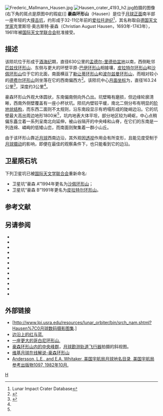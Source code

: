 {{lunar crater data
| image=Hausen LROC.jpg|240px
| caption=[[月球勘测轨道飞行器|月球勘测轨道飞行器]]拍摄的图像
| latitude = 65.11
| N_or_S = S
| longitude =88.49
| E_or_W = W
| diameter =163.24公里
| depth = 3公里
| colong = 95
| eponym = 克里斯坦·奥·豪森
}}
[[File:Frederic_Mallmann_Hausen.jpg|thumb]]
[[Image:Hausen_crater_4193_h2.jpg|thumb]]拍摄的图像(右下角的斑点是原图中的瑕疵)]]
'''豪森环形山'''（Hausen）是位于[[月球正面|月球正面]]南半部一座年轻的大[[撞击坑|撞击坑]]，约形成于32-11亿年前的[[爱拉托逊纪|爱拉托逊纪]]<ref name=LICD>Lunar Impact Crater Database</ref>，其名称取自[[德国|德国]][[天文学家|天文学家]]克里斯坦·奥古斯特·豪森（Christian August Hausen，1693年-1743年），1961年被[[国际天文学联合会|国际天文学联合会]]批准接受。

==描述==  
该陨坑位于形成于[[酒海纪|酒海纪]]期，直径630公里的[[孟德尔-里德伯盆地|孟德尔-里德伯盆地]]以南，西侧毗邻[[匹兹伐环形山|匹兹伐环形山]]、东侧与更大的环壁平原-[[巴伊环形山|巴伊环形山]]相接壤，[[皮拉特尔环形山|皮拉特尔环形山]]和[[沙佩环形山|沙佩环形山]]位于它的北面，南面横亘了[[勒让蒂环形山|勒让蒂环形山]]和[[波尔兹曼环形山|波尔兹曼环形山]]，而相对较小的[[德费尔环形山|德费尔环形山]]则坐落在它的西南偏西方<ref>{{Cite web |url=http://planetarynames.wr.usgs.gov/images/Lunar/lac_143_wac.pdf |title=Crater Hausen on the map LAC-143. |accessdate=2017-04-08 |archive-date=2017-04-09 |archive-url=https://web.archive.org/web/20170409111254/https://planetarynames.wr.usgs.gov/images/Lunar/lac_143_wac.pdf |dead-url=no }}</ref>。该陨坑中心[[月面坐标|月面坐标]]为{{Coord|65.11|S|88.49|W|globe:Moon|nogoogle=1|noosm=1}}，直径163.24公里<ref name="IAU">{{Cite web |url=http://planetarynames.wr.usgs.gov/Feature/2388 |title=Directory of the International Astronomical Union |accessdate=2017-04-08 |archive-date=2016-01-07 |archive-url=https://web.archive.org/web/20160107073309/http://planetarynames.wr.usgs.gov/Feature/2388 |dead-url=no }}</ref>，深度约3公里<ref name="LICD"/>。

豪森环形山外观大体圆状，东南偏南侧向外凸出。坑壁略有磨损，但边缘轮廓清晰，西南外侧壁覆盖有一座小杯状坑。陨坑内壁较平缓，南北二侧分布有明显的[[wiktionary:terrace|阶地状结构]]，而东西二面则不太规则，沿东南段显示有坍塌形成的陡峭边沿。它的坑壁最大高出周边地形1800米<ref name="LICD"/>，坑内地表大体平坦，部分地区较为崎岖，中心点稍偏东矗立着一系列呈南北向延伸，被山谷隔开的中央峰和山脊，在它们的东南是一列连绵、嶙峋的低矮山峦，而南面则聚集着一群小山丘。

由于该环形山靠近[[月球正面|月球]]西南边沿，其外观因[[透视|透视]]作用会有所变形，且能见度受制于[[天平动|月球摄动]]的影响，即便在最佳的观察条件下，也只能看到它的边沿。

==卫星陨石坑==

下列卫星坑已被[[国际天文学联合会|国际天文学联合会]]重新命名:

* 卫星坑“豪森 A”1994年更名为[[沙佩环形山|沙佩环形山]]；
* 卫星坑“豪森 B”1991年更名为[[皮拉特尔环形山|皮拉特尔环形山]]。

==参考文献==
{{reflist}}

==另请参阅==
{{refbegin}}
* {{cite book
  | last1 = Andersson
  | first1 = L. E.
  | last2 = Whitaker
  | first2 = E. A.
  | authorlink2 = Ewen Whitaker
  | date = 1982
  | title = [[NASA|NASA]] Catalogue of Lunar Nomenclature
  | publisher = NASA RP-1097
  | ref = harv
  }}
* {{cite web
  | last = Blue
  | first = Jennifer
  | date = July 25, 2007
  | title = Gazetteer of Planetary Nomenclature
  | publisher = [[United_States_Geological_Survey|USGS]]
  | url = http://planetarynames.wr.usgs.gov/
  | accessdate = 2007-08-05
  | ref = harv
  | archive-date = 2015-05-26
  | archive-url = https://web.archive.org/web/20150526164842/http://planetarynames.wr.usgs.gov/
  | dead-url = no
  }}
* {{cite book
  | last1 = Bussey
  | first1 = B.
  | authorlink1 = Ben Bussey
  | last2 = Spudis
  | first2 = P.
  | authorlink2 = Paul Spudis
  | date = 2004
  | title = The Clementine Atlas of the Moon
  | publisher = Cambridge University Press
  | location = New York
  | isbn = 978-0-521-81528-4
  | ref = harv
  }}
* {{cite book
  | last1 = Cocks
  | first1 = Elijah E.
  | last2 = Cocks
  | first2 = Josiah C.
  | date = 1995
  | title = Who's Who on the Moon: A Biographical Dictionary of Lunar Nomenclature
  | url = https://archive.org/details/isbn_9780936389271
  | publisher = Tudor Publishers
  | isbn = 978-0-936389-27-1
  | ref = harv
  }}
* {{cite web
  | last = McDowell
  | first = Jonathan
  | date = July 15, 2007
  | url = http://host.planet4589.org/astro/lunar/
  | title = Lunar Nomenclature
  | publisher = Jonathan's Space Report
  | accessdate = 2007-10-24
  | ref = harv
  | archive-date = 2015-01-12
  | archive-url = https://web.archive.org/web/20150112233439/http://host.planet4589.org/astro/lunar/
  | dead-url = no
  }}
* {{cite journal| last1 = Menzel| first1 = D. H.| last2 = Minnaert| first2 = M.| last3 = Levin| first3 = B.| last4 = Dollfus| first4 = A.| last5 = Bell| first5 = B.| title = Report on Lunar Nomenclature by the Working Group of Commission 17 of the IAU| doi = 10.1007/BF00171763| journal = Space Science Reviews| volume = 12| issue = 2| pages = 136–186| date = 1971| bibcode = 1971SSRv...12..136M| ref = harv}}
* {{cite book
  | first = Patrick
  | last = Moore
  | authorlink = Patrick Moore
  | date = 2001
  | title = On the Moon
  | url = https://archive.org/details/patrickmooreonmo00patr
  | publisher = Sterling Publishing Co.
  | isbn = 978-0-304-35469-6
  | ref = harv
  }}
* {{cite book
  | first = Fred W.
  | last = Price
  | date = 1988
  | title = The Moon Observer's Handbook
  | publisher = Cambridge University Press
  | isbn = 978-0-521-33500-3
  | ref = harv
  }}
* {{cite book
  | last = Rükl
  | first = Antonín
  | authorlink = Antonín Rükl
  | date = 1990
  | title = Atlas of the Moon
  | publisher = Kalmbach Books
  | isbn = 978-0-913135-17-4
  | ref = harv
  }}
* {{cite book
  | last = Webb
  | first = Rev. T. W.
  | authorlink = Thomas William Webb
  | date = 1962
  | title = Celestial Objects for Common Telescopes
  | url = https://archive.org/details/celestialobjects00webb
  | edition = 6th revised
  | publisher = Dover
  | isbn = 978-0-486-20917-3
  | ref = harv
  }}
* {{cite book
  | first = Ewen A.
  | last = Whitaker
  | authorlink = Ewen Whitaker
  | date = 1999
  | title = Mapping and Naming the Moon
  | publisher = Cambridge University Press
  | isbn = 978-0-521-62248-6
  | ref = harv
  }}
* {{cite book
  | first = Peter T.
  | last = Wlasuk
  | date = 2000
  | title = Observing the Moon
  | publisher = Springer
  | isbn = 978-1-85233-193-1
  | ref = harv
 }}
{{refend}}

==外部链接==
*[http://www.lpi.usra.edu/resources/lunar_orbiter/bin/srch_nam.shtml?Hausen%7C0月球数码摄影图集.]
*[http://lpod.wikispaces.com/August+11%2C+2008 边沿上的红与蓝.]{{Wayback|url=http://lpod.wikispaces.com/August+11%2C+2008 |date=20180531083222 }}
*[http://lpod.wikispaces.com/August+31%2C+2009 一座更大的哥白尼环形山.]{{Wayback|url=http://lpod.wikispaces.com/August+31%2C+2009 |date=20090903023240 }}
*[http://www.planetary.org/multimedia/space-images/earth/20140317_moon_lro_hausen.html 豪森环形山内的中央峰群]{{Wayback|url=http://www.planetary.org/multimedia/space-images/earth/20140317_moon_lro_hausen.html |date=20170207114222 }}，[[月球勘测轨道飞行器|月球勘测轨道飞行器]]拍摄的斜视图。
* [http://the-moon.wikispaces.com/Hausen 维基月球在线解说-豪森环形山]{{Wayback|url=http://the-moon.wikispaces.com/Hausen |date=20180301224237 }}
* [http://planet4589.org/astro/lunar/RP-1097.pdf Andersson, L.E., and E.A. Whitaker, 美国宇航局月球地名目录, 美国宇航局参考出版物1097, 1982年10月.]{{Wayback|url=http://planet4589.org/astro/lunar/RP-1097.pdf |date=20141006125838 }}

[[Category:月球环形山|H]]
{{月球環形山 (G-K)}}